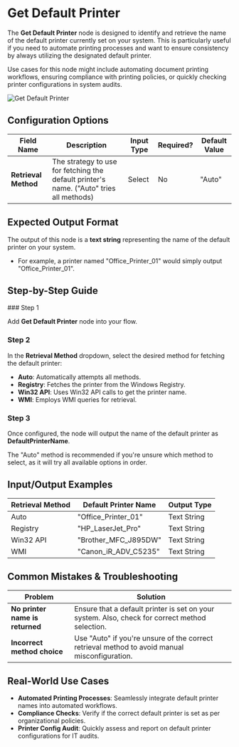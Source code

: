 
# Get Default Printer

The **Get Default Printer** node is designed to identify and retrieve the name of the default printer currently set on your system. This is particularly useful if you need to automate printing processes and want to ensure consistency by always utilizing the designated default printer.

Use cases for this node might include automating document printing workflows, ensuring compliance with printing policies, or quickly checking printer configurations in system audits.

![Get Default Printer](./get-default-printer.png)

## Configuration Options

| Field Name           | Description                                                                             | Input Type | Required? | Default Value |
| -------------------- | --------------------------------------------------------------------------------------- | ---------- | --------- | ------------- |
| **Retrieval Method** | The strategy to use for fetching the default printer's name. ("Auto" tries all methods) | Select     | No        | "Auto"        |

## Expected Output Format

The output of this node is a **text string** representing the name of the default printer on your system.

- For example, a printer named "Office_Printer_01" would simply output "Office_Printer_01".

## Step-by-Step Guide

<Steps>
### Step 1

Add **Get Default Printer** node into your flow.

### Step 2

In the **Retrieval Method** dropdown, select the desired method for fetching the default printer:

- **Auto**: Automatically attempts all methods.
- **Registry**: Fetches the printer from the Windows Registry.
- **Win32 API**: Uses Win32 API calls to get the printer name.
- **WMI**: Employs WMI queries for retrieval.

### Step 3

Once configured, the node will output the name of the default printer as **DefaultPrinterName**.

</Steps>

<Callout type="info" title="Tip">
  The "Auto" method is recommended if you're unsure which method to select, as
  it will try all available options in order.
</Callout>

## Input/Output Examples

| Retrieval Method | Default Printer Name | Output Type |
| ---------------- | -------------------- | ----------- |
| Auto             | "Office_Printer_01"  | Text String |
| Registry         | "HP_LaserJet_Pro"    | Text String |
| Win32 API        | "Brother_MFC_J895DW" | Text String |
| WMI              | "Canon_iR_ADV_C5235" | Text String |

## Common Mistakes & Troubleshooting

| Problem                         | Solution                                                                                       |
| ------------------------------- | ---------------------------------------------------------------------------------------------- |
| **No printer name is returned** | Ensure that a default printer is set on your system. Also, check for correct method selection. |
| **Incorrect method choice**     | Use "Auto" if you're unsure of the correct retrieval method to avoid manual misconfiguration.  |

## Real-World Use Cases

- **Automated Printing Processes**: Seamlessly integrate default printer names into automated workflows.
- **Compliance Checks**: Verify if the correct default printer is set as per organizational policies.
- **Printer Config Audit**: Quickly assess and report on default printer configurations for IT audits.
